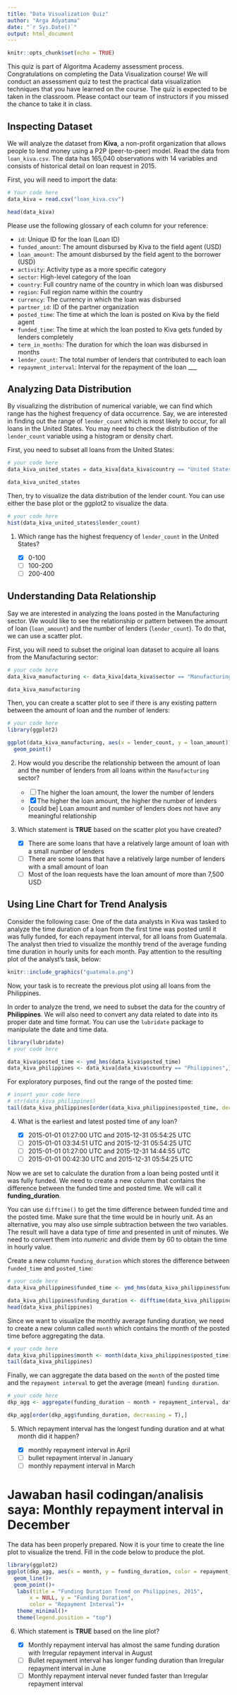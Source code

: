 ```yaml
---
title: "Data Visualization Quiz"
author: "Arga Adyatama"
date: "`r Sys.Date()`"
output: html_document
---
```


```r
knitr::opts_chunk$set(echo = TRUE)
```

This quiz is part of Algoritma Academy assessment process. Congratulations on completing the Data Visualization course! We will conduct an assessment quiz to test the practical data visualization techniques that you have learned on the course. The quiz is expected to be taken in the classroom. Please contact our team of instructors if you missed the chance to take it in class.

## Inspecting Dataset
 
We will analyze the dataset from **Kiva**, a non-profit organization that allows people to lend money using a P2P (peer-to-peer) model. Read the data from `loan_kiva.csv`. The data has 165,040 observations with 14 variables and consists of historical detail on loan request in 2015. 

First, you will need to import the data:

```r
# Your code here
data_kiva = read.csv("loan_kiva.csv")

head(data_kiva)
```

Please use the following glossary of each column for your reference:

* `id`: Unique ID for the loan (Loan ID)
* `funded_amount`: The amount disbursed by Kiva to the field agent (USD)
* `loan_amount`: The amount disbursed by the field agent to the borrower (USD)
* `activity`: Activity type as a more specific category
* `sector`: High-level category of the loan
* `country`: Full country name of the country in which loan was disbursed
* `region`: Full region name within the country
* `currency`: The currency in which the loan was disbursed
* `partner_id`: ID of the partner organization
* `posted_time`: The time at which the loan is posted on Kiva by the field agent
* `funded_time`: The time at which the loan posted to Kiva gets funded by lenders completely
* `term_in_months`: The duration for which the loan was disbursed in months
* `lender_count`: The total number of lenders that contributed to each loan
* `repayment_interval`: Interval for the repayment of the loan
___

## Analyzing Data Distribution

By visualizing the distribution of numerical variable, we can find which range has the highest frequency of data occurrence. Say, we are interested in finding out the range of `lender_count` which is most likely to occur, for all loans in the United States. You may need to check the distribution of the `lender_count` variable using a histogram or density chart.

First, you need to subset all loans from the United States:

```r
# your code here
data_kiva_united_states = data_kiva[data_kiva$country == "United States",]

data_kiva_united_states
```
    
Then, try to visualize the data distribution of the lender count. You can use either the base plot or the ggplot2 to visualize the data.

```r
# your code here
hist(data_kiva_united_states$lender_count)
```
    
1. Which range has the highest frequency of `lender_count` in the United States?
    
   - [x] 0-100
   - [ ] 100-200
   - [ ] 200-400

## Understanding Data Relationship

Say we are interested in analyzing the loans posted in the Manufacturing sector. We would like to see the relationship or pattern between the amount of loan (`loan_amount`) and the number of lenders (`lender_count`). To do that, we can use a scatter plot.

First, you will need to subset the original loan dataset to acquire all loans from the Manufacturing sector:

```r
# your code here
data_kiva_manufacturing <- data_kiva[data_kiva$sector == "Manufacturing",]

data_kiva_manufacturing

```
    
Then, you can create a scatter plot to see if there is any existing pattern between the amount of loan and the number of lenders:

```r
# your code here
library(ggplot2)

ggplot(data_kiva_manufacturing, aes(x = lender_count, y = loan_amount)) +
  geom_point()
```

2. How would you describe the relationship between the amount of loan and the number of lenders from all loans within the `Manufacturing` sector?  

   - [ ] The higher the loan amount, the lower the number of lenders
   - [x] The higher the loan amount, the higher the number of lenders
   - [could be] Loan amount and number of lenders does not have any meaningful relationship

3. Which statement is **TRUE** based on the scatter plot you have created?

   - [x] There are some loans that have a relatively large amount of loan with a small number of lenders
   - [ ] There are some loans that have a relatively large number of lenders with a small amount of loan
   - [ ] Most of the loan requests have the loan amount of more than 7,500 USD

## Using Line Chart for Trend Analysis

Consider the following case: One of the data analysts in Kiva was tasked to analyze the time duration of a loan from the first time was posted until it was fully funded, for each repayment interval, for all loans from Guatemala. The analyst then tried to visualize the monthly trend of the average funding time duration in hourly units for each month. Pay attention to the resulting plot of the analyst’s task, below:

```r
knitr::include_graphics("guatemala.png")
```

Now, your task is to recreate the previous plot using all loans from the Philippines.

In order to analyze the trend, we need to subset the data for the country of **Philippines**. We will also need to convert any data related to date into its proper date and time format. You can use the `lubridate` package to manipulate the date and time data.

```r
library(lubridate)
# your code here

data_kiva$posted_time <- ymd_hms(data_kiva$posted_time)
data_kiva_philippines <- data_kiva[data_kiva$country == "Philippines",]
```

For exploratory purposes, find out the range of the posted time:

```r
# insert your code here
# str(data_kiva_philippines)
tail(data_kiva_philippines[order(data_kiva_philippines$posted_time, decreasing = F),]$posted_time)
```

4. What is the earliest and latest posted time of any loan?

   - [x] 2015-01-01 01:27:00 UTC and 2015-12-31 05:54:25 UTC
   - [ ] 2015-01-01 03:34:51 UTC and 2015-12-31 05:54:25 UTC
   - [ ] 2015-01-01 01:27:00 UTC and 2015-12-31 14:44:55 UTC
   - [ ] 2015-01-01 00:42:30 UTC and 2015-12-31 05:54:25 UTC

Now we are set to calculate the duration from a loan being posted until it was fully funded. We need to create a new column that contains the difference between the funded time and posted time. We will call it **funding_duration**.  

You can use `difftime()` to get the time difference between funded time and the posted time. Make sure that the time would be in hourly unit. As an alternative, you may also use simple subtraction between the two variables. The result will have a data type of *time* and presented in unit of minutes. We need to convert them into *numeric* and divide them by 60 to obtain the time in hourly value.

Create a new column `funding_duration` which stores the difference between `funded_time` and `posted_time`:

```r
# your code here
data_kiva_philippines$funded_time <- ymd_hms(data_kiva_philippines$funded_time)

data_kiva_philippines$funding_duration <- difftime(data_kiva_philippines$posted_time, data_kiva_philippines$funded_amount, units = "hours")
head(data_kiva_philippines)
```

Since we want to visualize the monthly average funding duration, we need to create a new column called `month` which contains the month of the posted time before aggregating the data. 

```r
# your code here
data_kiva_philippines$month <- month(data_kiva_philippines$posted_time)
tail(data_kiva_philippines)
```

Finally, we can aggregate the data based on the `month` of the posted time and the `repayment interval` to get the average (mean) `funding duration`. 

```r
# your code here
dkp_agg <- aggregate(funding_duration ~ month + repayment_interval, data_kiva_philippines, FUN = mean)

dkp_agg[order(dkp_agg$funding_duration, decreasing = T),]
```

5. Which repayment interval has the longest funding duration and at what month did it happen?

   - [x] monthly repayment interval in April
   - [ ] bullet repayment interval in January
   - [ ] monthly repayment interval in March
   
# Jawaban hasil codingan/analisis saya: Monthly repayment interval in December

The data has been properly prepared. Now it is your time to create the line plot to visualize the trend. Fill in the code below to produce the plot.

```r
library(ggplot2)
ggplot(dkp_agg, aes(x = month, y = funding_duration, color = repayment_interval, group = repayment_interval))+
  geom_line()+
  geom_point()+
   labs(title = "Funding Duration Trend on Philippines, 2015",
       x = NULL, y = "Funding Duration",
       color = "Repayment Interval")+
   theme_minimal()+
   theme(legend.position = "top")
```

6. Which statement is **TRUE** based on the line plot?

   - [x] Monthly repayment interval has almost the same funding duration with Irregular repayment interval in August
   - [ ] Bullet repayment interval has longer funding duration than Irregular repayment interval in June
   - [ ] Monthly repayment interval never funded faster than Irregular repayment interval
